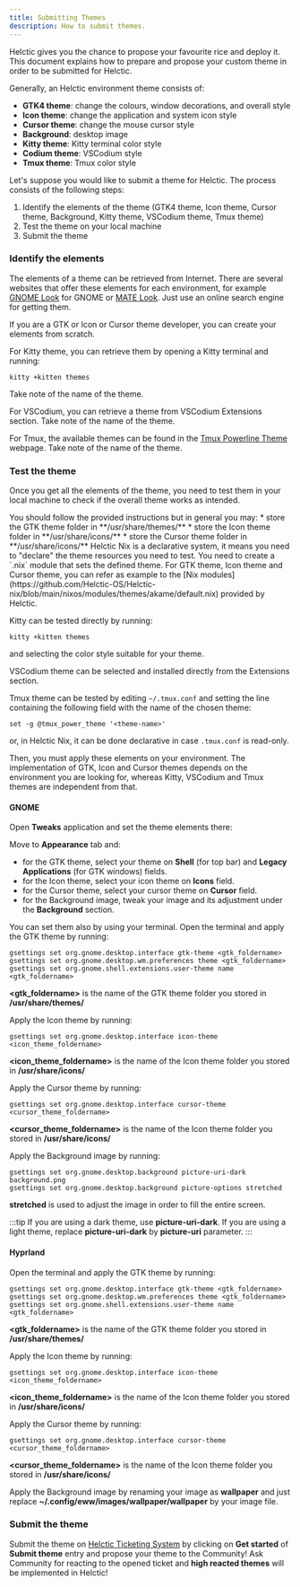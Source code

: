 ```yaml
---
title: Submitting Themes
description: How to submit themes.
---
```


Helctic gives you the chance to propose your favourite rice and deploy it. This document explains how to prepare and propose your custom theme in order to be submitted for Helctic.

Generally, an Helctic environment theme consists of:
* **GTK4 theme**: change the colours, window decorations, and overall style
* **Icon theme**: change the application and system icon style
* **Cursor theme**: change the mouse cursor style
* **Background**: desktop image
* **Kitty theme**: Kitty terminal color style
* **Codium theme**: VSCodium style
* **Tmux theme**: Tmux color style

Let's suppose you would like to submit a theme for Helctic. The process consists of the following steps:
1. Identify the elements of the theme (GTK4 theme, Icon theme, Cursor theme, Background, Kitty theme, VSCodium theme, Tmux theme)
2. Test the theme on your local machine
3. Submit the theme

### Identify the elements

The elements of a theme can be retrieved from Internet. There are several websites that offer these elements for each environment, for example [GNOME Look](https://www.gnome-look.org/browse/) for GNOME or [MATE Look](https://www.mate-look.org/browse/). Just use an online search engine for getting them.

If you are a GTK or Icon or Cursor theme developer, you can create your elements from scratch.

For Kitty theme, you can retrieve them by opening a Kitty terminal and running:
```shell
kitty +kitten themes
```
Take note of the name of the theme.

For VSCodium, you can retrieve a theme from VSCodium Extensions section. Take note of the name of the theme.

For Tmux, the available themes can be found in the [Tmux Powerline Theme](https://github.com/wfxr/tmux-power#-themes) webpage. Take note of the name of the theme.

### Test the theme

Once you get all the elements of the theme, you need to test them in your local machine to check if the overall theme works as intended.

<Tabs>
<TabItem label="Helctic Arch">
You should follow the provided instructions but in general you may:
* store the GTK theme folder in **/usr/share/themes/**
* store the Icon theme folder in **/usr/share/icons/**
* store the Cursor theme folder in **/usr/share/icons/**
</TabItem>
<TabItem label="Helctic Nix">
Helctic Nix is a declarative system, it means you need to "declare" the theme resources you need to test. You need to create a `.nix` module that sets the defined theme. For GTK theme, Icon theme and Cursor theme, you can refer as example to the [Nix modules](https://github.com/Helctic-OS/Helctic-nix/blob/main/nixos/modules/themes/akame/default.nix) provided by Helctic.
</TabItem>
</Tabs>

Kitty can be tested directly by running:
```shell
kitty +kitten themes
```
and selecting the color style suitable for your theme.

VSCodium theme can be selected and installed directly from the Extensions section.

Tmux theme can be tested by editing `~/.tmux.conf` and setting the line containing the following field with the name of the chosen theme:
```
set -g @tmux_power_theme '<theme-name>'
```
or, in Helctic Nix, it can be done declarative in case `.tmux.conf` is read-only.

Then, you must apply these elements on your environment. The implementation of GTK, Icon and Cursor themes depends on the environment you are looking for, whereas Kitty, VSCodium and Tmux themes are independent from that.

#### GNOME

Open **Tweaks** application and set the theme elements there:

Move to **Appearance** tab and:
* for the GTK theme, select your theme on **Shell** (for top bar) and **Legacy Applications** (for GTK windows) fields.
* for the Icon theme, select your icon theme on **Icons** field.
* for the Cursor theme, select your cursor theme on **Cursor** field.
* for the Background image, tweak your image and its adjustment under the **Background** section.

You can set them also by using your terminal. Open the terminal and apply the GTK theme by running:
```shell
gsettings set org.gnome.desktop.interface gtk-theme <gtk_foldername>
gsettings set org.gnome.desktop.wm.preferences theme <gtk_foldername>
gsettings set org.gnome.shell.extensions.user-theme name <gtk_foldername>
```
**\<gtk_foldername\>** is the name of the GTK theme folder you stored in **/usr/share/themes/**

Apply the Icon theme by running:
```shell
gsettings set org.gnome.desktop.interface icon-theme <icon_theme_foldername>
```
**\<icon_theme_foldername\>** is the name of the Icon theme folder you stored in **/usr/share/icons/**

Apply the Cursor theme by running:
```shell
gsettings set org.gnome.desktop.interface cursor-theme <cursor_theme_foldername>
```
**\<cursor_theme_foldername\>** is the name of the Icon theme folder you stored in **/usr/share/icons/**

Apply the Background image by running:
```shell
gsettings set org.gnome.desktop.background picture-uri-dark background.png
gsettings set org.gnome.desktop.background picture-options stretched
```
**stretched** is used to adjust the image in order to fill the entire screen.

:::tip
If you are using a dark theme, use **picture-uri-dark**. If you are using a light theme, replace **picture-uri-dark** by **picture-uri** parameter.
:::

#### Hyprland

Open the terminal and apply the GTK theme by running:
```shell
gsettings set org.gnome.desktop.interface gtk-theme <gtk_foldername>
gsettings set org.gnome.desktop.wm.preferences theme <gtk_foldername>
gsettings set org.gnome.shell.extensions.user-theme name <gtk_foldername>
```
**\<gtk_foldername\>** is the name of the GTK theme folder you stored in **/usr/share/themes/**

Apply the Icon theme by running:
```shell
gsettings set org.gnome.desktop.interface icon-theme <icon_theme_foldername>
```
**\<icon_theme_foldername\>** is the name of the Icon theme folder you stored in **/usr/share/icons/**

Apply the Cursor theme by running:
```shell
gsettings set org.gnome.desktop.interface cursor-theme <cursor_theme_foldername>
```
**\<cursor_theme_foldername\>** is the name of the Icon theme folder you stored in **/usr/share/icons/**

Apply the Background image by renaming your image as **wallpaper** and just replace **~/.config/eww/images/wallpaper/wallpaper** by your image file.

### Submit the theme

Submit the theme on [Helctic Ticketing System](https://github.com/Helctic-OS/Helctic/issues/new/choose) by clicking on **Get started** of **Submit theme** entry and propose your theme to the Community! Ask Community for reacting to the opened ticket and **high reacted themes** will be implemented in Helctic!

<ImageComponent />
